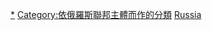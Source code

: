 [[Category:俄羅斯建築物|*]]
[[Category:依俄羅斯聯邦主體而作的分類|Category:依俄羅斯聯邦主體而作的分類]]
[[Category:依國家行政區劃劃分的建築物|Russia]]